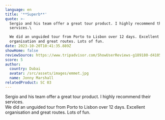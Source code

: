 ```yaml
---
language: en
title: '**Superb**'
quote: >-
  Sergio and his team offer a great tour product. I highly recommend their
  services.\

  We did an unguided tour from Porto to Lisbon over 12 days. Excellent
  organisation and great routes. Lots of fun.
date: 2023-10-20T10:41:35.889Z
showHome: false
reviewSource: https://www.tripadvisor.com/ShowUserReviews-g189180-d4105907-r917366083-Top_Bike_Tours_Portugal-Porto_Porto_District_Northern_Portugal.html
score: 5
author:
  country: Dubai
  avatar: /src/assets/images/emmet.jpg
  name: Jonny Marshall
relatedProduct: SC 03
---
```


Sergio and his team offer a great tour product. I highly recommend their
services.\
We did an unguided tour from Porto to Lisbon over 12 days. Excellent
organisation and great routes. Lots of fun.

